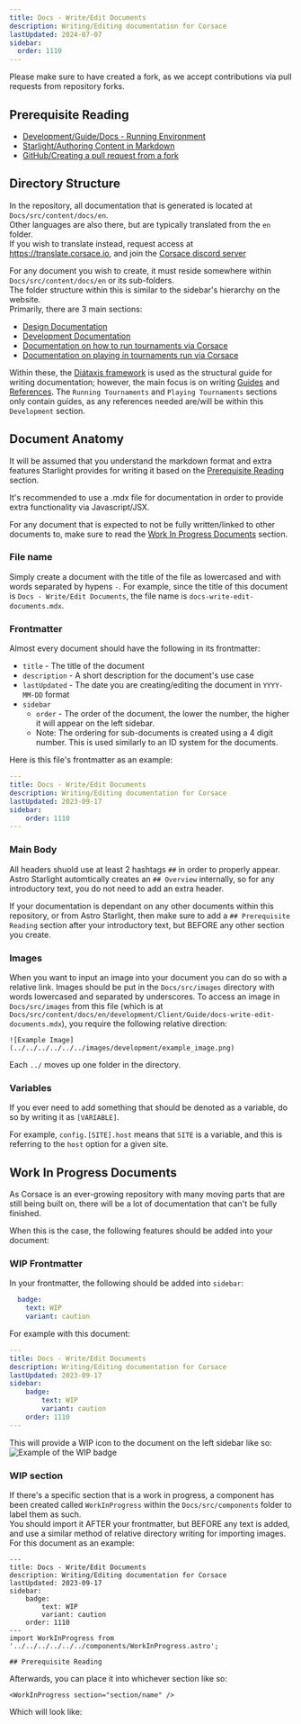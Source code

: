 ```yaml
---
title: Docs - Write/Edit Documents
description: Writing/Editing documentation for Corsace
lastUpdated: 2024-07-07
sidebar:
  order: 1110
---
```



Please make sure to have created a fork, as we accept contributions via pull requests from repository forks.

## Prerequisite Reading

* [Development/Guide/Docs - Running Environment](../docs-running-environment)
* [Starlight/Authoring Content in Markdown](https://starlight.astro.build/guides/authoring-content/)
* [GitHub/Creating a pull request from a fork](https://docs.github.com/en/pull-requests/collaborating-with-pull-requests/proposing-changes-to-your-work-with-pull-requests/creating-a-pull-request-from-a-fork)

## Directory Structure

In the repository, all documentation that is generated is located at `Docs/src/content/docs/en`.\
Other languages are also there, but are typically translated from the `en` folder.\
If you wish to translate instead, request access at https://translate.corsace.io, and join the [Corsace discord server](https://discord.gg/Z6vEMsr)

For any document you wish to create, it must reside somewhere within `Docs/src/content/docs/en` or its sub-folders.\
The folder structure within this is similar to the sidebar's hierarchy on the website.\
Primarily, there are 3 main sections:

* [Design Documentation](../../../../design)
* [Development Documentation](../../../../development)
* [Documentation on how to run tournaments via Corsace](../../../../tournament_org)
* [Documentation on playing in tournaments run via Corsace](../../../../tournament_play)

Within these, the [Diátaxis framework](https://diataxis.fr/) is used as the structural guide for writing documentation; however, the main focus is on writing [Guides](https://diataxis.fr/how-to-guides/) and [References](https://diataxis.fr/reference/). The `Running Tournaments` and `Playing Tournaments` sections only contain guides, as any references needed are/will be within this `Development` section.

## Document Anatomy

It will be assumed that you understand the markdown format and extra features Starlight provides for writing it based on the [Prerequisite Reading](#prerequisite-reading) section.

It's recommended to use a .mdx file for documentation in order to provide extra functionality via Javascript/JSX.

For any document that is expected to not be fully written/linked to other documents to, make sure to read the [Work In Progress Documents](#work-in-progress-documents) section.

### File name

Simply create a document with the title of the file as lowercased and with words separated by hypens `-`.
For example, since the title of this document is `Docs - Write/Edit Documents`, the file name is `docs-write-edit-documents.mdx`.

### Frontmatter

Almost every document should have the following in its frontmatter:

* `title` - The title of the document
* `description` - A short description for the document's use case
* `lastUpdated` - The date you are creating/editing the document in `YYYY-MM-DD` format
* `sidebar`
  * `order` - The order of the document, the lower the number, the higher it will appear on the left sidebar.
  * Note: The ordering for sub-documents is created using a 4 digit number. This is used similarly to an ID system for the documents.

Here is this file's frontmatter as an example:

```yml
---
title: Docs - Write/Edit Documents
description: Writing/Editing documentation for Corsace
lastUpdated: 2023-09-17
sidebar:
    order: 1110
---
```

### Main Body

All headers shuold use at least 2 hashtags `##` in order to properly appear.\
Astro Starlight automtically creates an `## Overview` internally, so for any introductory text, you do not need to add an extra header.

If your documentation is dependant on any other documents within this repository, or from Astro Starlight, then make sure to add a `## Prerequisite Reading` section after your introductory text, but BEFORE any other section you create.

### Images

When you want to input an image into your document you can do so with a relative link. Images should be put in the `Docs/src/images` directory with words lowercased and separated by underscores.
To access an image in `Docs/src/images` from this file (which is at `Docs/src/content/docs/en/development/Client/Guide/docs-write-edit-documents.mdx`), you require the following relative direction:

```mdx
![Example Image](../../../../../../images/development/example_image.png)
```

Each `../` moves up one folder in the directory.

### Variables

If you ever need to add something that should be denoted as a variable, do so by writing it as `[VARIABLE]`.

For example, `config.[SITE].host` means that `SITE` is a variable, and this is referring to the `host` option for a given site.

## Work In Progress Documents

As Corsace is an ever-growing repository with many moving parts that are still being built on, there will be a lot of documentation that can't be fully finished.

When this is the case, the following features should be added into your document:

### WIP Frontmatter

In your frontmatter, the following should be added into `sidebar`:

```yml
  badge:
    text: WIP
    variant: caution
```

For example with this document:

```yml
---
title: Docs - Write/Edit Documents
description: Writing/Editing documentation for Corsace
lastUpdated: 2023-09-17
sidebar:
    badge:
        text: WIP
        variant: caution
    order: 1110
---
```

This will provide a WIP icon to the document on the left sidebar like so:\
![Example of the WIP badge](../../../../../../images/development/wip_example.png)

### WIP section

If there's a specific section that is a work in progress, a component has been created called `WorkInProgress` within the `Docs/src/components` folder to label them as such.\
You should import it AFTER your frontmatter, but BEFORE any text is added, and use a similar method of relative directory writing for importing images.\
For this document as an example:

```mdx
---
title: Docs - Write/Edit Documents
description: Writing/Editing documentation for Corsace
lastUpdated: 2023-09-17
sidebar:
    badge:
        text: WIP
        variant: caution
    order: 1110
---
import WorkInProgress from '../../../../../../components/WorkInProgress.astro';

## Prerequisite Reading
```

Afterwards, you can place it into whichever section like so:

```mdx
<WorkInProgress section="section/name" />
```

Which will look like:

<WorkInProgress section="section/name" />
